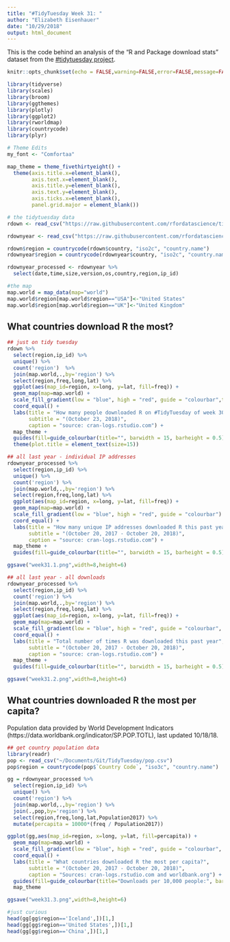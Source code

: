 ```yaml
---
title: "#TidyTuesday Week 31: "
author: "Elizabeth Eisenhauer"
date: "10/29/2018"
output: html_document
---
```


This is the code behind an analysis of the "R and Package download stats" dataset from the [#tidytuesday project](https://github.com/rfordatascience/tidytuesday/tree/master/data/2018-10-30).

```r
knitr::opts_chunk$set(echo = FALSE,warning=FALSE,error=FALSE,message=FALSE)

library(tidyverse)
library(scales)
library(broom)
library(ggthemes)
library(plotly)
library(ggplot2)
library(rworldmap)
library(countrycode)
library(plyr)

# Theme Edits
my_font <- "Comfortaa"

map_theme = theme_fivethirtyeight() +
  theme(axis.title.x=element_blank(),
        axis.text.x=element_blank(),
        axis.title.y=element_blank(),
        axis.text.y=element_blank(),
        axis.ticks.x=element_blank(),
        panel.grid.major = element_blank())

```

```r
# the tidytuesday data
rdown <- read_csv("https://raw.githubusercontent.com/rfordatascience/tidytuesday/master/data/2018-10-30/r-downloads.csv")

rdownyear <- read_csv("https://raw.githubusercontent.com/rfordatascience/tidytuesday/master/data/2018-10-30/r_downloads_year.csv")

rdown$region = countrycode(rdown$country, "iso2c", "country.name")
rdownyear$region = countrycode(rdownyear$country, "iso2c", "country.name")

rdownyear_processed <- rdownyear %>%
  select(date,time,size,version,os,country,region,ip_id)

#the map
map.world = map_data(map="world")
map.world$region[map.world$region=="USA"]<-"United States"
map.world$region[map.world$region=="UK"]<-"United Kingdom"
```

## What countries download R the most?

```r

## just on tidy tuesday
rdown %>%
  select(region,ip_id) %>%
  unique() %>%
  count('region')  %>%
  join(map.world,.,by='region') %>%
  select(region,freq,long,lat) %>%
  ggplot(aes(map_id=region, x=long, y=lat, fill=freq)) +
  geom_map(map=map.world) +
  scale_fill_gradient(low = "blue", high = "red", guide = "colourbar",trans="sqrt",breaks = c(1,10,100,300,500,700,900)) +
  coord_equal() +
  labs(title = "How many people downloaded R on #TidyTuesday of week 30?",
       subtitle = "(October 23, 2018)",
       caption = "source: cran-logs.rstudio.com") +
  map_theme +
  guides(fill=guide_colourbar(title="", barwidth = 15, barheight = 0.5)) +
  theme(plot.title = element_text(size=15)) 

## all last year - individual IP addresses
rdownyear_processed %>%
  select(region,ip_id) %>%
  unique() %>%
  count('region') %>%
  join(map.world,.,by='region') %>%
  select(region,freq,long,lat) %>%
  ggplot(aes(map_id=region, x=long, y=lat, fill=freq)) +
  geom_map(map=map.world) +
  scale_fill_gradient(low = "blue", high = "red", guide = "colourbar") +
  coord_equal() +
  labs(title = "How many unique IP addresses downloaded R this past year?",
       subtitle = "(October 20, 2017 - October 20, 2018)",
       caption = "source: cran-logs.rstudio.com") +
  map_theme +
  guides(fill=guide_colourbar(title="", barwidth = 15, barheight = 0.5))

ggsave("week31.1.png",width=8,height=6)

## all last year - all downloads
rdownyear_processed %>%
  select(region,ip_id) %>%
  count('region') %>%
  join(map.world,.,by='region') %>%
  select(region,freq,long,lat) %>%
  ggplot(aes(map_id=region, x=long, y=lat, fill=freq)) +
  geom_map(map=map.world) +
  scale_fill_gradient(low = "blue", high = "red", guide = "colourbar", breaks=c(100000,200000,300000), labels=comma) +
  coord_equal() +
  labs(title = "Total number of times R was downloaded this past year",
       subtitle = "(October 20, 2017 - October 20, 2018)",
       caption = "source: cran-logs.rstudio.com") +
  map_theme +
  guides(fill=guide_colourbar(title="", barwidth = 15, barheight = 0.5))

ggsave("week31.2.png",width=8,height=6)
```

## What countries downloaded R the most per capita?

Population data provided by World Development Indicators  (https://data.worldbank.org/indicator/SP.POP.TOTL), last updated 10/18/18.

```r
## get country population data
library(readr)
pop <- read_csv("~/Documents/Git/TidyTuesday/pop.csv")
pop$region = countrycode(pop$`Country Code`, "iso3c", "country.name")

gg = rdownyear_processed %>%
  select(region,ip_id) %>%
  unique() %>%
  count('region') %>%
  join(map.world,.,by='region') %>%
  join(.,pop,by='region') %>%
  select(region,freq,long,lat,Population2017) %>%
  mutate(percapita = 10000*(freq / Population2017))

ggplot(gg,aes(map_id=region, x=long, y=lat, fill=percapita)) +
  geom_map(map=map.world) +
  scale_fill_gradient(low = "blue", high = "red", guide = "colourbar", trans="sqrt",breaks = c(1,3,5,7,9,11,13)) +
  coord_equal() +
  labs(title = "What countries downloaded R the most per capita?",
       subtitle = "(October 20, 2017 - October 20, 2018)",
       caption = "Sources: cran-logs.rstudio.com and worldbank.org") +
  guides(fill=guide_colourbar(title="Downloads per 10,000 people:", barwidth = 15, barheight = 1)) +
  map_theme

ggsave("week31.3.png",width=8,height=6)

#just curious
head(gg[gg$region=='Iceland',])[1,]
head(gg[gg$region=='United States',])[1,]
head(gg[gg$region=='China',])[1,]
```

